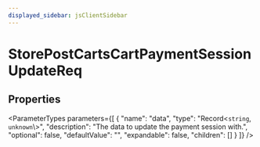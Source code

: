 ```yaml
---
displayed_sidebar: jsClientSidebar
---
```



# StorePostCartsCartPaymentSessionUpdateReq

## Properties

<ParameterTypes parameters={[
  {
    "name": "data",
    "type": "Record<`string`, `unknown`\\>",
    "description": "The data to update the payment session with.",
    "optional": false,
    "defaultValue": "",
    "expandable": false,
    "children": []
  }
]} />
